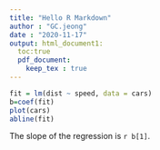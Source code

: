 ```yaml
---
title: "Hello R Markdown"
author : "GC.jeong"
date : "2020-11-17"
output: html_document1:
  toc:true
  pdf_document:
    keep_tex : true
---
```


```r
fit = lm(dist ~ speed, data = cars)
b=coef(fit)
plot(cars)
abline(fit)
```

The slope of the regression is `r b[1]`.


